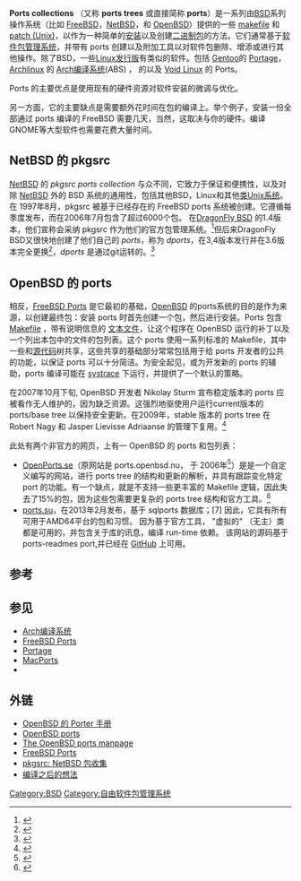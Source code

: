 {{NoteTA|G1=IT}}
'''Ports collections''' （又称 '''ports trees''' 或直接简称 '''ports'''）是一系列由[[BSD|BSD]]系列操作系统（比如 [[FreeBSD|FreeBSD]]，[[NetBSD|NetBSD]]，和 [[OpenBSD|OpenBSD]]）提供的一些 [[makefile|makefile]] 和 [[Patch|patch (Unix)]]，以作为一种简单的[[安装|安装]]以及创建[[二进制包|二进制包]]的方法。它们通常基于[[软件包管理系统|软件包管理系统]]，并带有 ports {{tsl|en|handling package||handling package}} 创建以及附加工具以对软件包删除、增添或进行其他操作。除了BSD，一些[[Linux发行版|Linux发行版]]有类似的软件。包括 [[Gentoo|Gentoo]]的 [[Portage|Portage]]，[[Archlinux|Archlinux]] 的 [[Arch编译系统|Arch编译系统]](ABS) ，{{tsl|en|CRUX||CRUX}} 的以及 [[Void_Linux|Void Linux]] 的 Ports。

Ports 的主要优点是使用现有的硬件资源对软件安装的微调与优化。

另一方面，它的主要缺点是需要额外花时间在包的编译上。举个例子，安装一份全部通过 ports 编译的 FreeBSD 需要几天，当然，这取决与你的硬件。编译GNOME等大型软件也需要花费大量时间。

==NetBSD 的 pkgsrc==
[[NetBSD|NetBSD]] 的 ''pkgsrc ports collection'' 与众不同，它致力于保证和便携性，以及对除 [[NetBSD|NetBSD]] 外的 BSD 系统的通用性，包括其他BSD，Linux和其他[[类Unix系统|类Unix系统]]。在 1997年8月，pkgsrc 被基于已经存在的 FreeBSD ports 系统被创建。它遵循每季度发布，而在2006年7月包含了超过6000个包。 在[[DragonFly_BSD|DragonFly BSD]] 的1.4版本，他们宣称会采纳 pkgsrc 作为他们的官方包管理系统。<ref>{{cite web|first=Matthew|last=Dillon|title=PKGSRC will be officially supported as of the next release|url=http://leaf.dragonflybsd.org/mailarchive/users/2005-08/msg00347.html|accessdate=2008-01-23|archive-url=https://web.archive.org/web/20080120045308/http://leaf.dragonflybsd.org/mailarchive/users/2005-08/msg00347.html|archive-date=2008-01-20|dead-url=yes}}</ref>但后来DragonFly BSD又很快地创建了他们自己的 ''ports''，称为 ''dports''，在3,4版本发行并在3.6版本完全更换<ref>{{cite web|last1=Sherrill|first1=Justin|title=3.4|website=http://leaf.dragonflybsd.org/mailarchive/kernel/2013-03/msg00013.html}}</ref>，''dports'' 是通过git运转的。<ref>{{cite web|title=Dports git|website=https://github.com/DragonFlyBSD/DPorts}}</ref>

==OpenBSD 的 ports==
相反，[[FreeBSD_Ports|FreeBSD Ports]] 是它最初的基础，[[OpenBSD|OpenBSD]] 的ports系统的目的是作为来源，以创建最终包：安装 ports 时首先创建一个包，然后进行安装。Ports 包含 [[Makefile|Makefile]] ，带有说明信息的 [[文本文件|文本文件]]，让这个程序在 OpenBSD 运行的补丁以及一个列出本包中的文件的包列表。这个 ports 使用一系列标准的 Makefile，其中一些和[[源代码|源代码]]树共享，这些共享的基础部分常常包括用于给 ports 开发者的公共的功能，以保证 ports 可以十分简洁。为安全起见，或为开发新的 ports 的辅助，ports 编译可能在 [[systrace|systrace]] 下运行，并提供了一个默认的策略。

在2007年10月下旬, OpenBSD 开发者 Nikolay Sturm 宣布稳定版本的 ports 应被看作无人维护的，因为缺乏资源。这强烈地驱使用户运行current版本的  ports/base tree 以保持安全更新。在2009年，stable 版本的 ports tree 在 Robert Nagy 和 Jasper Lievisse Adriaanse 的管理下复用。<ref>{{cite web|first=William|last=Yodlowsky|title=4.6-stable ports|url=http://kerneltrap.org/mailarchive/openbsd-announce/2009/10/22/6515363|accessdate=2009-12-29|deadurl=yes|archiveurl=https://web.archive.org/web/20110612184303/http://kerneltrap.org/mailarchive/openbsd-announce/2009/10/22/6515363|archivedate=2011-06-12}}</ref>

此处有两个非官方的网页，上有一 OpenBSD 的 ports 和包列表：
* [http://OpenPorts.se OpenPorts.se]{{Wayback|url=http://openports.se/ |date=20140102070723 }}（原网站是 ports.openbsd.nu， 于 2006年<ref>{{cite web|url=http://undeadly.org/cgi?action=article&sid=20060809032307|date=2006-08-09|website=OpenBSD Journal|title=http://ports.openbsd.nu - frontend to ports|accessdate=2015-06-30|archive-date=2018-05-27|archive-url=https://web.archive.org/web/20180527120649/https://undeadly.org/cgi?action=article&sid=20060809032307|dead-url=no}}</ref>）是是一个自定义编写的网站，进行 ports tree 的结构和更新的解析，并具有跟踪变化特定 port 的功能。有一个缺点，就是不支持一些更丰富的 Makefile 逻辑，因此失去了15%的包，因为这些包需要更复杂的 ports tree 结构和官方工具。<ref>{{cite web|url=http://marc.info/?l=openbsd-misc&m=137063130816696&w=2|author=Marc Espie|date=2013-06-07|location=misc@openbsd.org|title=Re: Why is there no pkg_find(1)?|access-date=2015-06-30|archive-date=2022-04-10|archive-url=https://web.archive.org/web/20220410164957/https://marc.info/?l=openbsd-misc&m=137063130816696&w=2}}</ref>
* [https://web.archive.org/web/20140519005214/http://ports.su/ ports.su]，在2013年2月发布，基于 sqlports  数据库；[7] 因此，它具有所有可用于AMD64平台的包和习惯。 因为基于官方工具， "虚拟的" （无主）类都是可用的，并包含关于库的讯息，编译 run-time 依赖。 该网站的源码基于 ports-readmes port,并已经在 [[GitHub|GitHub]] 上可用。

==参考==
{{reflist}}

==参见==
*[[Arch编译系统|Arch编译系统]]
*[[FreeBSD_Ports|FreeBSD Ports]]
*[[Portage|Portage]]
*[[MacPorts|MacPorts]]
*{{tsl|en|pkgsrc||pkgsrc}}

==外链==
* [http://www.openbsd.org/faq/ports/ OpenBSD 的 Porter 手册]{{Wayback|url=http://www.openbsd.org/faq/ports/ |date=20150512205057 }}
* [https://web.archive.org/web/20140519005214/http://ports.su/ OpenBSD ports]
* [http://www.openbsd.org/cgi-bin/man.cgi?query=ports The OpenBSD ports manpage]{{Wayback|url=http://www.openbsd.org/cgi-bin/man.cgi?query=ports |date=20110426101337 }}
* [http://www.freebsd.org/ports/ FreeBSD Ports]{{Wayback|url=http://www.freebsd.org/ports/ |date=20150702194737 }}
* [http://www.netbsd.org/Documentation/software/packages.html pkgsrc: NetBSD 包收集]{{Wayback|url=http://www.netbsd.org/Documentation/software/packages.html |date=20070529204610 }}
* [https://web.archive.org/web/20060102221915/http://www.gobolinux.org/?page=doc%2Farticles%2Fcompile 编译之后的想法]

{{软件包管理系统}}

[[Category:BSD|Category:BSD]]
[[Category:自由软件包管理系统|Category:自由软件包管理系统]]
